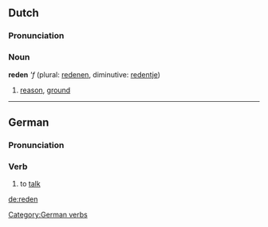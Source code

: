 ==Dutch==
===Pronunciation===
{{IPA|[ˈʁeːdən]}}

===Noun===
'''reden''' '''f'' (plural: [[redenen]], diminutive: [[redentje]])

#[[reason]], [[ground]]

----

==German==
===Pronunciation===
{{IPA|[ˈʁeːdn&#809;]}}

===Verb===
#to [[talk]]

[[Category:German verbs]]

[[de:reden]]